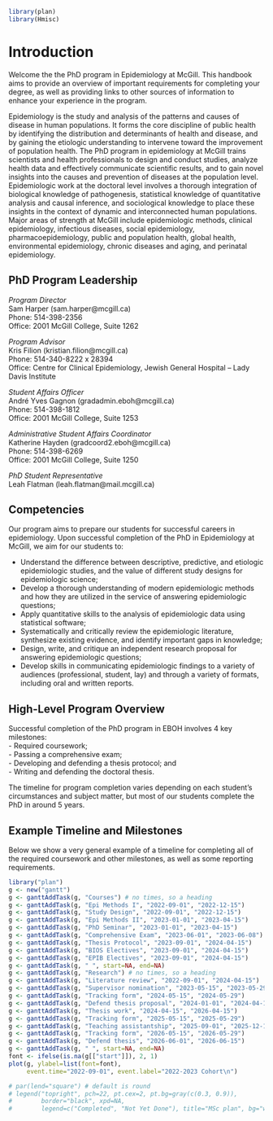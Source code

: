 ```r
library(plan)
library(Hmisc)
```
# Introduction

Welcome the the PhD program in Epidemiology at McGill. This handbook aims to provide an overview of important requirements for completing your degree, as well as providing links to other sources of information to enhance your experience in the program.

Epidemiology is the study and analysis of the patterns and causes of disease in human populations. It forms the core discipline of public health by identifying the distribution and determinants of health and disease, and by gaining the etiologic understanding to intervene toward the improvement of population health. The PhD program in epidemiology at McGill trains scientists and health professionals to design and conduct studies, analyze health data and effectively communicate scientific results, and to gain novel insights into the causes and prevention of diseases at the population level. Epidemiologic work at the doctoral level involves a thorough integration of biological knowledge of pathogenesis, statistical knowledge of quantitative analysis and causal inference, and sociological knowledge to place these insights in the context of dynamic and interconnected human populations. Major areas of strength at McGill include epidemiologic methods, clinical epidemiology, infectious diseases, social epidemiology, pharmacoepidemiology, public and population health, global health, environmental epidemiology, chronic diseases and aging, and perinatal epidemiology.

## PhD Program Leadership

*Program Director*    
Sam Harper (sam.harper@mcgill.ca)  
Phone: 514-398-2356  
Office: 2001 McGill College, Suite 1262  

*Program Advisor*  
Kris Filion (kristian.filion@mcgill.ca)  
Phone: 514-340-8222 x 28394  
Office: Centre for Clinical Epidemiology, Jewish General Hospital – Lady Davis Institute  

*Student Affairs Officer*  
André Yves Gagnon (gradadmin.eboh@mcgill.ca)  
Phone: 514-398-1812  
Office: 2001 McGill College, Suite 1253  

*Administrative Student Affairs Coordinator*  
Katherine Hayden (gradcoord2.eboh@mcgill.ca)    
Phone: 514-398-6269  
Office: 2001 McGill College, Suite 1250

*PhD Student Representative*  
Leah Flatman (leah.flatman@mail.mcgill.ca)  

## Competencies
Our program aims to prepare our students for successful careers in epidemiology. Upon successful completion of the PhD in Epidemiology at McGill, we aim for our students to: 

- Understand the difference between descriptive, predictive, and etiologic epidemiologic studies, and the value of different study designs for epidemiologic science;
- Develop a thorough understanding of modern epidemiologic methods and how they are utilized in the service of answering epidemiologic questions;
- Apply quantitative skills to the analysis of epidemiologic data using statistical software;
- Systematically and critically review the epidemiologic literature, synthesize existing evidence, and identify important gaps in knowledge;
- Design, write, and critique an independent research proposal for answering epidemiologic questions;
- Develop skills in communicating epidemiologic findings to a variety of audiences (professional, student, lay) and through a variety of formats, including oral and written reports.

## High-Level Program Overview
Successful completion of the PhD program in EBOH involves 4 key milestones:  
- Required coursework;  
- Passing a comprehensive exam;  
- Developing and defending a thesis protocol; and  
- Writing and defending the doctoral thesis.  

The timeline for program completion varies depending on each student's circumstances and subject matter, but most of our students complete the PhD in around 5 years. 

## Example Timeline and Milestones
Below we show a very general example of a timeline for completing all of the required coursework and other milestones, as well as some reporting requirements. 

```r
library("plan")
g <- new("gantt")
g <- ganttAddTask(g, "Courses") # no times, so a heading
g <- ganttAddTask(g, "Epi Methods I", "2022-09-01", "2022-12-15")
g <- ganttAddTask(g, "Study Design", "2022-09-01", "2022-12-15")
g <- ganttAddTask(g, "Epi Methods II", "2023-01-01", "2023-04-15")
g <- ganttAddTask(g, "PhD Seminar", "2023-01-01", "2023-04-15")
g <- ganttAddTask(g, "Comprehensive Exam", "2023-06-01", "2023-06-08")
g <- ganttAddTask(g, "Thesis Protocol", "2023-09-01", "2024-04-15")
g <- ganttAddTask(g, "BIOS Electives", "2023-09-01", "2024-04-15")
g <- ganttAddTask(g, "EPIB Electives", "2023-09-01", "2024-04-15")
g <- ganttAddTask(g, " ", start=NA, end=NA)
g <- ganttAddTask(g, "Research") # no times, so a heading
g <- ganttAddTask(g, "Literature review", "2022-09-01", "2024-04-15")
g <- ganttAddTask(g, "Supervisor nomination", "2023-05-15", "2023-05-29")
g <- ganttAddTask(g, "Tracking form", "2024-05-15", "2024-05-29")
g <- ganttAddTask(g, "Defend thesis proposal", "2024-01-01", "2024-04-15")
g <- ganttAddTask(g, "Thesis work", "2024-04-15", "2026-04-15")
g <- ganttAddTask(g, "Tracking form", "2025-05-15", "2025-05-29")
g <- ganttAddTask(g, "Teaching assistantship", "2025-09-01", "2025-12-15")
g <- ganttAddTask(g, "Tracking form", "2026-05-15", "2026-05-29")
g <- ganttAddTask(g, "Defend thesis", "2026-06-01", "2026-06-15")
g <- ganttAddTask(g, " ", start=NA, end=NA)
font <- ifelse(is.na(g[["start"]]), 2, 1)
plot(g, ylabel=list(font=font),
     event.time="2022-09-01", event.label="2022-2023 Cohort\n")

# par(lend="square") # default is round
# legend("topright", pch=22, pt.cex=2, pt.bg=gray(c(0.3, 0.9)),
#        border="black", xpd=NA,
#        legend=c("Completed", "Not Yet Done"), title="MSc plan", bg="white")
```
